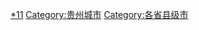 {{Catnav|頁面分類|...|县级行政区|县级市}}
{{Catnav|頁面分類|...|中国各省行政区划|贵州行政区划|贵州县级行政区}}

[[Category:贵州县级行政区|*11]]
[[Category:贵州城市|Category:贵州城市]]
[[Category:各省县级市|Category:各省县级市]]